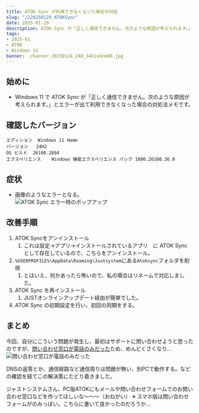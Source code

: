 ---
title: ATOK Sync が利用できなくなった場合の対処
slug: "/220250129_ATOKSync"
date: 2025-01-29
description: ATOK Sync が「正しく通信できません。次のような原因が考えられます。」とエラーが出て利用できなくなった場合の対処法のメモです。
tags:
- 2025-01
- ATOK
- Windows 11
banner: ./banner_20250124_248_34XivGnm08.jpg
---

## 始めに

+ Windows 11 で ATOK Sync が「正しく通信できません。次のような原因が考えられます。」とエラーが出て利用できなくなった場合の対処法メモです。

## 確認したバージョン

```
エディション	Windows 11 Home
バージョン	24H2
OS ビルド	26100.2894
エクスペリエンス	Windows 機能エクスペリエンス パック 1000.26100.36.0
```

## 症状

+ 画像のようなエラーとなる。\
![ATOK Sync エラー時のポップアップ](./20250124_248_34XivGnm08.png)

## 改善手順

1. ATOK Syncをアンインストール
   1. これは設定→アプリ→インストールされているアプリ　に ATOK Sync として存在しているので、こちらをアンインストール。
2. `%USERPROFILE%\AppData\Roaming\Justsystem`にある`Atoksync`フォルダを削除
   1. とはいえ、何かあったら怖いので、私の場合はリネームで対応しました。
3. ATOK Sync を再インストール
   1. JUSTオンラインアップデート経由が簡単でした。
4. ATOK Sync の初期設定を行い、初回の同期をする。

## まとめ

今回、自分にこういう問題が発生し、最初はサポートに問い合わせようと思ったのですが、[問い合わせ窓口が電話のみだった](http://support.justsystems.com/faq/1032/app/servlet/qadoc?QID=042605)ため、めんどくさくなり…\
![問い合わせ窓口が電話のみだった](QID_042605.png)

DNSの返答とか、通信経路など通信周りは問題が無い、別PCで動作する。などの確認を経てこの解決策にたどり着きました。

ジャストシステムさん、PC版ATOKにもメールや問い合わせフォームでのお問い合わせ窓口などを作ってほしいな～～～（おねがい）
※ スマホ版は問い合わせフォームがのみっぽい。こちらに書いて良かったのだろうか…
